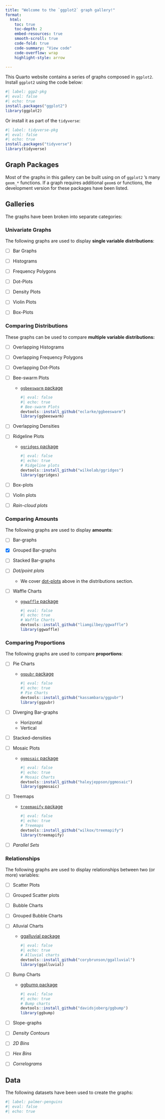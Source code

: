 ```yaml
---
title: "Welcome to the `ggplot2` graph gallery!"
format:
  html:
    toc: true
    toc-depth: 2
    embed-resources: true
    smooth-scroll: true
    code-fold: true
    code-summary: "View code"
    code-overflow: wrap
    highlight-style: arrow
    
---
```



This Quarto website contains a series of graphs composed in `ggplot2`. Install `ggplot2` using the code below:

```r
#| label: ggp2-pkg
#| eval: false
#| echo: true
install.packages("ggplot2")
library(ggplot2)
```

Or install it as part of the `tidyverse`:

```r
#| label: tidyverse-pkg
#| eval: false
#| echo: true
install.packages("tidyverse")
library(tidyverse)
```

## Graph Packages

Most of the graphs in this gallery can be built using on of `ggplot2` 's many `geom_*` functions. If a graph requires additional `geom`s or functions, the development version for these packages have been listed.

## Galleries

The graphs have been broken into separate categories:

### Univariate Graphs

The following graphs are used to display **single variable** **distributions**:

-   [ ] Bar Graphs

-   [ ] Histograms

-   [ ] Frequency Polygons

-   [ ] Dot-Plots

-   [ ] Density Plots

-   [ ] Violin Plots

-   [ ] Box-Plots

### Comparing Distributions

These graphs can be used to compare **multiple variable distributions:**

-   [ ] Overlapping Histograms

-   [ ] Overlapping Frequency Polygons

-   [ ] Overlapping Dot-Plots

-   [ ] Bee-swarm Plots

    -   [`ggbeeswarm` package](https://github.com/eclarke/ggbeeswarm)

        ```r
        #| eval: false
        #| echo: true
        # Bee-swarm Plots
        devtools::install_github("eclarke/ggbeeswarm")
        library(ggbeeswarm)
        ```

-   [ ] Overlapping Densities

-   [ ] Ridgeline Plots

    -   [`ggridges` package](https://wilkelab.org/ggridges/)

        ```r
        #| eval: false
        #| echo: true
        # Ridgeline plots 
        devtools::install_github("wilkelab/ggridges")
        library(ggridges)
        ```

-   [ ] Box-plots

-   [ ] Violin plots

-   [ ] *Rain-cloud plots*

### Comparing Amounts

The following graphs are used to display **amounts**:

-   [ ] Bar-graphs

-   [x] Grouped Bar-graphs

-   [ ] Stacked Bar-graphs

-   [ ] *Dot/point plots*

    -   We cover [dot-plots](https://mjfrigaard.github.io/ggp2-graph-gallery/slides/distributions.html#/dot-plots) above in the distributions section.

-   [ ] Waffle Charts

    -   [`ggwaffle` package](https://liamgilbey.github.io/ggwaffle/)

        ```r
        #| eval: false
        #| echo: true
        # Waffle Charts
        devtools::install_github("liamgilbey/ggwaffle")
        library(ggwaffle)
        ```

### Comparing Proportions

The following graphs are used to compare **proportions**:

-   [ ] Pie Charts

    -   [`ggpubr` package](https://rpkgs.datanovia.com/ggpubr/)

        ```r
        #| eval: false
        #| echo: true
        # Pie Charts 
        devtools::install_github("kassambara/ggpubr")
        library(ggpubr)
        ```

-   [ ] Diverging Bar-graphs

    -   Horizontal
    -   Vertical

-   [ ] Stacked-densities

-   [ ] Mosaic Plots

    -   [`ggmosaic` package](https://haleyjeppson.github.io/ggmosaic/)

        ```r
        #| eval: false
        #| echo: true
        # Mosaic Charts 
        devtools::install_github("haleyjeppson/ggmosaic")
        library(ggmosaic)
        ```

-   [ ] Treemaps

    -   [`treemapify` package](https://wilkox.org/treemapify/)

        ```r
        #| eval: false
        #| echo: true
        # Treemaps
        devtools::install_github("wilkox/treemapify")
        library(treemapify)
        ```

-   [ ] *Parallel Sets*

### Relationships

The following graphs are used to display relationships between two (or more) variables:

-   [ ] Scatter Plots

-   [ ] Grouped Scatter plots

-   [ ] Bubble Charts

-   [ ] Grouped Bubble Charts

-   [ ] Alluvial Charts

    -   [ggalluvial package](https://corybrunson.github.io/ggalluvial/)

        ```r
        #| eval: false
        #| echo: true
        # Alluvial charts
        devtools::install_github("corybrunson/ggalluvial")
        library(ggalluvial)
        ```

-   [ ] Bump Charts

    -   [ggbump package](https://github.com/davidsjoberg/ggbump)

        ```r
        #| eval: false
        #| echo: true
        # Bump charts
        devtools::install_github("davidsjoberg/ggbump")
        library(ggbump)
        ```

-   [ ] Slope-graphs

-   [ ] *Density Contours*

-   [ ] *2D Bins*

-   [ ] *Hex Bins*

-   [ ] *Correlograms*

## Data

The following datasets have been used to create the graphs:

```r
#| label: palmer-penguins
#| eval: false
#| echo: true

```

